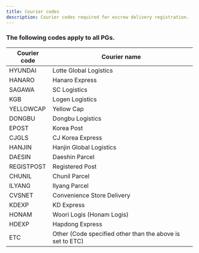 ```yaml
---
title: Courier codes
description: Courier codes required for escrow delivery registration.
---
```




### The following codes apply to all PGs.

| Courier code | Courier name                                              |
| ------------ | --------------------------------------------------------- |
| HYUNDAI      | Lotte Global Logistics                                    |
| HANARO       | Hanaro Express                                            |
| SAGAWA       | SC Logistics                                              |
| KGB          | Logen Logistics                                           |
| YELLOWCAP    | Yellow Cap                                                |
| DONGBU       | Dongbu Logistics                                          |
| EPOST        | Korea Post                                                |
| CJGLS        | CJ Korea Express                                          |
| HANJIN       | Hanjin Global Logistics                                   |
| DAESIN       | Daeshin Parcel                                            |
| REGISTPOST   | Registered Post                                           |
| CHUNIL       | Chunil Parcel                                             |
| ILYANG       | Ilyang Parcel                                             |
| CVSNET       | Convenience Store Delivery                                |
| KDEXP        | KD Express                                                |
| HONAM        | Woori Logis (Honam Logis)                                 |
| HDEXP        | Hapdong Express                                           |
| ETC          | Other (Code specified other than the above is set to ETC) |

